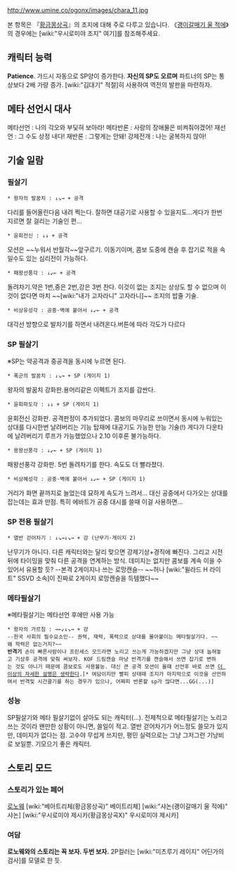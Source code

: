 http://www.umine.co/ogonx/images/chara_11.jpg

{{{+1 右代宮 朱志 | Ushiromiya George}}}

본 항목은 『[[황금몽상곡]]』의 조지에 대해 주로 다루고 있습니다. 《[[괭이갈매기 울 적에]]》의 경우에는 [wiki:"우시로미야 조지" 여기]를 참조해주세요.

== 캐릭터 능력 ==
'''Patience'''. 가드시 자동으로 SP양이 증가한다. '''자신의 SP도 오르며''' 파트너의 SP는 통상보다 2배 가량 증가. [wiki:"김대기" 적절]히 사용하여 역전의 발판을 마련하자.

== 메타 선언시 대사 ==
메타선언 : 나의 각오와 부딫혀 보아라!
메타반론 : 사랑의 장애물은 비켜줘야겠어!
재선언 : 그 수도 상정 내다!
재반론 : 그렇게는 안돼!
강제전개 : 나는 굴복하지 않아!

== 기술 일람 ==
=== 필살기 ===
 * 왕자의 발꿈치 : ↓↘→ + 공격
다리를 들어올린다음 내려 찍는다. 잘하면 대공기로 사용할 수 있을지도...게다가 한번 지르면 잘 걸리는 기술인 편...

 * 윤회전신 : ↓↓ + 공격
모션은 ~~누워서 반월각~~앞구르기. 이동기이며, 콤보 도중에 캔슬 후 잡기로 적을 속일수도 있는 심리전이 가능하다.

 * 패왕선풍각 : ↓↙← + 공격
돌려차기.약은 1번,중은 2번,강은 3번 찬다.
이것이 없는 조지는 상상도 할 수 없으며 이것이 없다면 마치 ~~[wiki:"내가 고자라니" 고자라니]~~ 조지의 밥줄 기술.

 * 비상유성각 : 공중·벽에 붙어서 ↓↙← + 공격
대각선 방향으로 발차기를 하면서 내려온다.버튼에 따라 각도가 다르다
 
=== SP 필살기 ===
※SP는 약공격과 중공격을 동시에 누르면 된다.
 * 폭군의 발꿈치 : ↓↘→ + SP (게이지 1)
왕자의 발꿈치 강화판.용머리같은 이펙트가 조지를 감싼다.

 * 윤회파도각 : ↓↓ + SP (게이지 1)
윤회전신 강화판. 공격판정이 추가되었다.
콤보의 마무리로 쓰이면서 동시에 누워있는 상대를 다시한번 날려버리는 기능 탑재에 대공기도 가능한 만능 기술(!) 게다가 다운타에 날려버리기 루프가 가능했었으나 2.10 이후론 불가능하다.

 * 용왕선풍각 : ↓↙← + SP (게이지 1)
패왕선풍각 강화판. 5번 돌려차기를 한다. 속도도 더 빨라졌다.

 * 비상혜성각 : 공중·벽에 붙어서 ↓↙← + SP (게이지 1)
거리가 화면 끝까지로 늘었는데 묘하게 속도가 느려서... 대신 공중에서 다가오는 상대를 잡는데는 효과 만점.  특히 에바트가 공중 대시를 쓸때 이걸 사용하면...

=== SP 전용 필살기 ===
 * 열반 걷어차기 : ↓↘→↓↘→ + 강 (난무기·게이지 2)
난무기가 아니다. 다른 캐릭터와는 달리 맞으면 강제기상+경직에 빠진다. 그리고 시전 뒤에 타이밍을 맞춰 다른 공격을 연계하는 방식. 데미지는 없지만 콤보를 계속 이을 수 있어서 유용할 듯? --본격 2게이지나 쓰는 로망캔슬-- ~~허나 [wiki:"윌라드 H 라이트" SSVD 소속]이 진짜로 2게이지 로망캔슬을 득템했다~~

=== 메타필살기 ===
※메타필살기는 메타선언 후에만 사용 가능
 * 왕자의 가르침 : →←↙↓↘→ + 강
 --한국 사회의 필수요소인-- 권력, 재력, 폭력으로 상대를 몰아붙이는 메타필살기다. ~~왜 학력은 없는거지?~~
 '''반격기''' 손이 빠른사람이나 프린세스 모드라면 노리고 쓰는게 가능하겠지만 그냥 상대 눕혀놓고 기상후 공격에 맞춰 써보자. KOF 드림캔슬 마냥 반격기를 캔슬해서 쓰면 잡기로 변하는 것도 아니기 때문에 콤보로도 사용불능. 대신 큰 공격 모션이 올때 선언후 바로 쓰면 [[더 이상의 자세한 설명은 생략한다]].[* 여담이지만 빨피 상태때 조지가 마지막으로 이것을 선언하여서 반격및 시간끌기를 하는 경우가 있으나, 어짜피 반론할 sp가 많다면...GG(...)]

=== 성능 ===
SP필살기와 메타 필살기없이 살아도 되는 캐릭터(...). 전제척으로 메타필살기는 노리고 쓰는 것이라 왠만한 상황이 아니면, 쓸일이 적고. 열반 걷어차기가 어느정도 쓸모가 있지만, 데미지가 없다는 점. 고수야 무섭게 쓰지만, 평민 실력으로는 그냥 그저그런 기낭비로 보일뿐. 기모으기 좋은 캐릭터.

== 스토리 모드 ==
=== 스토리가 있는 페어 ===
[[로노웨]]
[wiki:"베아트리체(황금몽상곡)" 베이트리체]
[wiki:"샤논(괭이갈매기 울 적에)" 샤논]
[wiki:"우시로미야 제시카(황금몽상곡X)" 우시로미야 제시카]

=== 여담 ===
'''로노웨와의 스토리는 꼭 보자. 두번 보자.''' 
2P컬러는 [wiki:"미츠루기 레이지" 어딘가의 검사]를 모델로 한 듯. 
